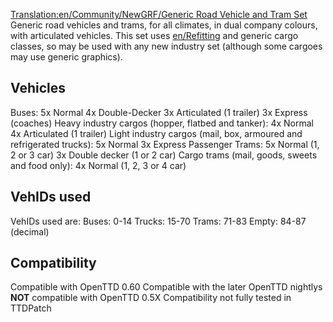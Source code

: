[[Translation:en/Community/NewGRF/Generic Road Vehicle and Tram Set]]
Generic road vehicles and trams, for all climates, in dual company colours, with articulated vehicles. This set uses [[en/Refitting]] and generic cargo classes, so may be used with any new industry set (although some cargoes may use generic graphics).

==Vehicles==
Buses:
5x Normal
4x Double-Decker
3x Articulated (1 trailer)
3x Express (coaches)
Heavy industry cargos (hopper, flatbed and tanker):
4x Normal
4x Articulated (1 trailer)
Light industry cargos (mail, box, armoured and refrigerated trucks):
5x Normal
3x Express
Passenger Trams:
5x Normal (1, 2 or 3 car)
3x Double decker (1 or 2 car)
Cargo trams (mail, goods, sweets and food only):
4x Normal (1, 2, 3 or 4 car)

==VehIDs used==
VehIDs used are:
Buses: 0-14
Trucks: 15-70
Trams: 71-83
Empty: 84-87
(decimal)

==Compatibility==
Compatible with OpenTTD 0.60
Compatible with the later OpenTTD nightlys
'''NOT''' compatible with OpenTTD 0.5X
Compatibility not fully tested in TTDPatch